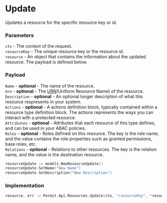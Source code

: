 # Update

Updates a resource for the specific resource key or id.

### Parameters
`ctx` -  The context of the request.<br/>
`resourceKey` - The unique resource key or the resource id.<br />
`resource` - An object that contains the information about the updated resource. The payload is defined below.<br/>

### Payload

`Name` - **optional** - The name of the resource.<br/>
`Urn` - **optional** - The [URN](https://en.wikipedia.org/wiki/Uniform_Resource_Name)(Uniform Resource Name) of the resource.<br/>
`Description` - **optional** - An optional longer description of what this resource respresents in your system.<br/>
`Actions` - **optional** - A actions definition block, typically contained within a resource type definition block. The actions represents the ways you can interact with a protected resource.<br/>
`Attributes` - **optional** - Attributes that each resource of this type defines, and can be used in your ABAC policies.<br/>
`Roles` - **optional** - Roles defined on this resource. The key is the role name, and the value contains the role properties such as granted permissions, base roles, etc.<br/>
`Relations` - **optional** - Relations to other resources. The key is the relation name, and the value is the destination resource.<br/>

```go
resourceUpdate := models.NewResourceUpdate()
resourceUpdate.SetName("New Name")
resourceUpdate.SetDescription("New Description")
```

### Implementation

```go
resource, err := Permit.Api.Resources.Update(ctx, "resourceKey", *resourceUpdate)
```
